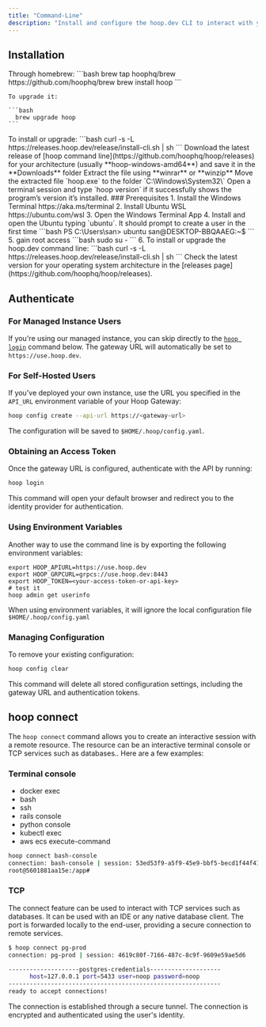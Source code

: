 ```yaml
---
title: "Command-Line"
description: "Install and configure the hoop.dev CLI to interact with your applications."
---
```



<Prerequisites />

## Installation

<Tabs>
  <Tab title="MacOS">
    Through homebrew:
    ```bash
      brew tap hoophq/brew https://github.com/hoophq/brew
      brew install hoop
    ```

    To upgrade it:

    ```bash
      brew upgrade hoop
    ```
  </Tab>
  <Tab title="Linux">
    To install or upgrade:
    ```bash
      curl -s -L https://releases.hoop.dev/release/install-cli.sh | sh
    ```
  </Tab>
  <Tab title="Windows">
    <Steps>
      <Step title="Download">
        Download the latest release of [hoop command line](https://github.com/hoophq/hoop/releases) for your architecture (usually **hoop-windows-amd64**) and save it in the **Downloads** folder
      </Step>
      <Step title="Extract">
        Extract the file using **winrar** or **winzip**
      </Step>
      <Step title="Place it in the right folder">
        Move the extracted file `hoop.exe` to the folder `C:\Windows\System32\`
      </Step>
      <Step title="Check the installation">
        Open a terminal session and type `hoop version` if it successfully shows the program’s version it’s installed.
      </Step>
    </Steps>
  </Tab>
  <Tab title="Windows WSL">
    ### Prerequisites
    1. Install the Windows Terminal https://aka.ms/terminal
    2. Install Ubuntu WSL https://ubuntu.com/wsl
    3. Open the Windows Terminal App
    4. Install and open the Ubuntu typing `ubuntu`. It should prompt to create a user in the first time
    ```bash
      PS C:\Users\san> ubuntu
      san@DESKTOP-BBQAAEG:~$
    ```
    5. gain root access
    ```bash
      sudo su -
    ```
    6. To install or upgrade the hoop.dev command line:
    ```bash
      curl -s -L https://releases.hoop.dev/release/install-cli.sh | sh
    ```
  </Tab>
  <Tab title="Manual">
    Check the latest version for your operating system architecture in the [releases page](https://github.com/hoophq/hoop/releases).
  </Tab>
</Tabs>

## Authenticate

### For Managed Instance Users
If you're using our managed instance, you can skip directly to the [`hoop login`](#authentication) command below. The gateway URL will automatically be set to `https://use.hoop.dev`.

### For Self-Hosted Users
If you've deployed your own instance, use the URL you specified in the `API_URL` environment variable of your Hoop Gateway:

```bash
hoop config create --api-url https://<gateway-url>
```

The configuration will be saved to `$HOME/.hoop/config.yaml`.

### Obtaining an Access Token

Once the gateway URL is configured, authenticate with the API by running:

```bash
hoop login
```

This command will open your default browser and redirect you to the identity provider for authentication.

### Using Environment Variables

Another way to use the command line is by exporting the following environment variables:

```
export HOOP_APIURL=https://use.hoop.dev
export HOOP_GRPCURL=grpcs://use.hoop.dev:8443
export HOOP_TOKEN=<your-access-token-or-api-key>
# test it
hoop admin get userinfo
```

When using environment variables, it will ignore the local configuration file `$HOME/.hoop/config.yaml`

### Managing Configuration

To remove your existing configuration:

```bash
hoop config clear
```

This command will delete all stored configuration settings, including the gateway URL and authentication tokens.

## hoop connect


The `hoop connect` command allows you to create an interactive session with a remote resource. The resource can be an interactive terminal console or TCP services such as databases.. Here are a few examples:

### Terminal console

- docker exec
- bash
- ssh
- rails console
- python console
- kubectl exec
- aws ecs execute-command

```bash
hoop connect bash-console
connection: bash-console | session: 53ed53f9-a5f9-45e9-bbf5-becd1f44f41e
root@5601881aa15e:/app#
```

### TCP

The connect feature can be used to interact with TCP services such as databases. It can be used with an IDE or any native database client. The port is forwarded locally to the end-user, providing a secure connection to remote services.

```bash
$ hoop connect pg-prod
connection: pg-prod | session: 4619c80f-7166-487c-8c9f-9609e59ae5d6

--------------------postgres-credentials--------------------
      host=127.0.0.1 port=5433 user=noop password=noop
------------------------------------------------------------
ready to accept connections!
```

<Info>
The connection is established through a secure tunnel. The connection is encrypted and authenticated using the user's identity.
</Info>

